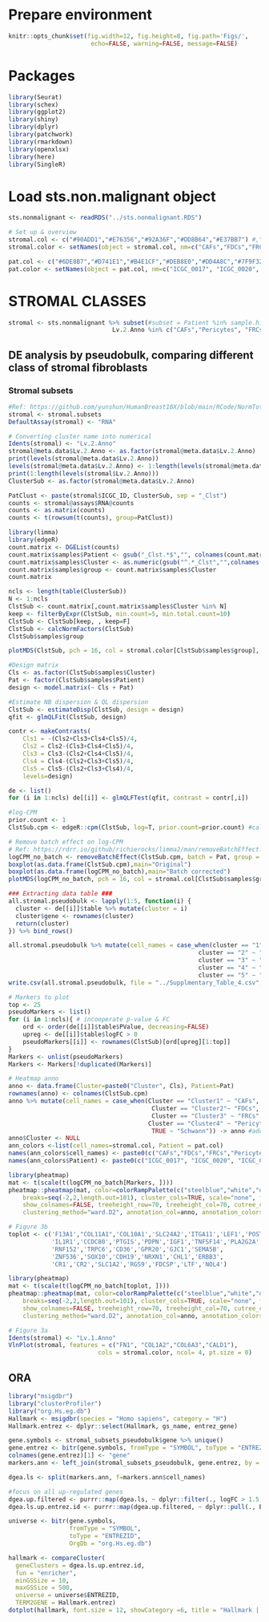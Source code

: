 
# Prepare environment
```r
knitr::opts_chunk$set(fig.width=12, fig.height=8, fig.path='Figs/',
                       echo=FALSE, warning=FALSE, message=FALSE)
```

# Packages
```r
library(Seurat)
library(schex)
library(ggplot2)
library(shiny)
library(dplyr)
library(patchwork)
library(rmarkdown)
library(openxlsx)
library(here)
library(SingleR)
```

# Load sts.non.malignant object
```r
sts.nonmalignant <- readRDS("../sts.nonmalignant.RDS")

# Set up & overview
stromal.col <- c("#90ADD1","#E76356","#92A36F","#DD8B64","#E37BB7") #,"#6A3D9A") 
stromal.color <- setNames(object = stromal.col, nm=c("CAFs","FDCs","FRCs","Pericytes","Schwann")) #,"vSMC"))

pat.col <- c("#6DE8B7","#D741E1","#B4E1CF","#DEB8E0","#DD4A8C","#7F9F32","#C3EAB4" ,"#7B67E0" ,"#D8E746" ,"#CEE982" ,"#DE73DA" ,"#92A36F" ,"#67C0D8" ,"#E1A497" ,"#E76356" ,"#62A4DB", "#D79655" ,"#8966AA", "#9899E8" ,"#6EE9E7","#E4C751","#E7E3DA" ,"#E08FC1" )  
pat.color <- setNames(object = pat.col, nm=c("ICGC_0017", "ICGC_0020", "ICGC_0021", "ICGC_0026", "ICGC_0033", "ICGC_0034", "ICGC_0043", "ICGC_0051", "ICGC_0053","ICGC_0061", "ICGC_0066", "ICGC_0067", "ICGC_0075", "ICGC_0087", "ICGC_0103","ICGC_0105", "ICGC_0115", "ICGC_0203", "ICGC_0215", "ICGC_0235", "ICGC_0304", "ICGC_0391", "ICGC_0415"))
```

# STROMAL CLASSES
```r
stromal <- sts.nonmalignant %>% subset(#subset = Patient %in% sample.high.fib & 
                             Lv.2.Anno %in% c("CAFs","Pericytes", "FRCs", "Schwann","FDCs"))
```

## DE analysis by pseudobulk, comparing different class of stromal fibroblasts
### Stromal subsets
```r
#Ref: https://github.com/yunshun/HumanBreast10X/blob/main/RCode/NormTotal.R
stromal <- stromal.subsets
DefaultAssay(stromal) <- "RNA"

# Converting cluster name into numerical
Idents(stromal) <- "Lv.2.Anno"
stromal@meta.data$Lv.2.Anno <- as.factor(stromal@meta.data$Lv.2.Anno)
print(levels(stromal@meta.data$Lv.2.Anno))
levels(stromal@meta.data$Lv.2.Anno) <- 1:length(levels(stromal@meta.data$Lv.2.Anno))
print(1:length(levels(stromal$Lv.2.Anno)))
ClusterSub <- as.factor(stromal@meta.data$Lv.2.Anno) 

PatClust <- paste(stromal$ICGC_ID, ClusterSub, sep = "_Clst")
counts <- stromal@assays$RNA@counts
counts <- as.matrix(counts)
counts <- t(rowsum(t(counts), group=PatClust))

library(limma)
library(edgeR)
count.matrix <- DGEList(counts) 
count.matrix$samples$Patient <- gsub("_Clst.*$","", colnames(count.matrix)) 
count.matrix$samples$Cluster <- as.numeric(gsub("^.*_Clst","",colnames(count.matrix))) 
count.matrix$samples$group <- count.matrix$samples$Cluster
count.matrix 

ncls <- length(table(ClusterSub))
N <- 1:ncls 
ClstSub <- count.matrix[,count.matrix$samples$Cluster %in% N] 
keep <- filterByExpr(ClstSub, min.count=5, min.total.count=10) 
ClstSub <- ClstSub[keep, , keep=F]
ClstSub <- calcNormFactors(ClstSub) 
ClstSub$samples$group

plotMDS(ClstSub, pch = 16, col = stromal.color[ClstSub$samples$group], main="")

#Design matrix
Cls <- as.factor(ClstSub$samples$Cluster)
Pat <- factor(ClstSub$samples$Patient)
design <- model.matrix(~ Cls + Pat)

#Estimate NB dispersion & QL dispersion
ClstSub <- estimateDisp(ClstSub, design = design)
qfit <- glmQLFit(ClstSub, design)

contr <- makeContrasts(
    Cls1 = -(Cls2+Cls3+Cls4+Cls5)/4,
    Cls2 = Cls2-(Cls3+Cls4+Cls5)/4,
    Cls3 = Cls3-(Cls2+Cls4+Cls5)/4,
    Cls4 = Cls4-(Cls2+Cls3+Cls5)/4,
    Cls5 = Cls5-(Cls2+Cls3+Cls4)/4,
    levels=design)

de <- list()
for (i in 1:ncls) de[[i]] <- glmQLFTest(qfit, contrast = contr[,i])

#log-CPM
prior.count <- 1
ClstSub.cpm <- edgeR::cpm(ClstSub, log=T, prior.count=prior.count) #calculating cpm

# Remove batch effect on log-CPM
# Ref: https://rdrr.io/github/richierocks/limma2/man/removeBatchEffect.html
logCPM_no_batch <- removeBatchEffect(ClstSub.cpm, batch = Pat, group = Cls) # following example on ?removeBatchEffect in R
boxplot(as.data.frame(ClstSub.cpm),main="Original")
boxplot(as.data.frame(logCPM_no_batch),main="Batch corrected")
plotMDS(logCPM_no_batch, pch = 16, col = stromal.col[ClstSub$samples$group], main="Pseudo-bulk samples")

### Extracting data table ###
all.stromal.pseudobulk <- lapply(1:5, function(i) {
  cluster <- de[[i]]$table %>% mutate(cluster = i)
  cluster$gene <- rownames(cluster)
  return(cluster)
}) %>% bind_rows()

all.stromal.pseudobulk %>% mutate(cell_names = case_when(cluster == "1" ~ "CAFs",
                                                     cluster == "2" ~ "FDCs",
                                                     cluster == "3" ~ "FRCs",
                                                     cluster == "4" ~ "Pericytes",
                                                     cluster == "5" ~ "Schwann")) -> all.stromal.pseudobulk
write.csv(all.stromal.pseudobulk, file = "../Supplmentary_Table_4.csv", row.names = F)

# Markers to plot
top <- 25
pseudoMarkers <- list()
for (i in 1:ncls){ # incooperate p-value & FC 
    ord <- order(de[[i]]$table$PValue, decreasing=FALSE)
    upreg <- de[[i]]$table$logFC > 0
    pseudoMarkers[[i]] <- rownames(ClstSub)[ord[upreg][1:top]]
}
Markers <- unlist(pseudoMarkers)
Markers <- Markers[!duplicated(Markers)]

# Heatmap anno
anno <- data.frame(Cluster=paste0("Cluster", Cls), Patient=Pat)
rownames(anno) <- colnames(ClstSub.cpm)
anno %>% mutate(cell_names = case_when(Cluster == "Cluster1" ~ "CAFs",
                                        Cluster == "Cluster2"~ "FDCs",
                                        Cluster == "Cluster3" ~ "FRCs",
                                       Cluster == "Cluster4" ~ "Pericytes",
                                        TRUE ~ "Schwann")) -> anno #adding cell_names 
anno$Cluster <- NULL
ann_colors <-list(cell_names=stromal.col, Patient = pat.col)
names(ann_colors$cell_names) <- paste0(c("CAFs","FDCs","FRCs","Pericytes","Schwann"))
names(ann_colors$Patient) <- paste0(c("ICGC_0017", "ICGC_0020", "ICGC_0021", "ICGC_0026", "ICGC_0033", "ICGC_0034", "ICGC_0043", "ICGC_0051", "ICGC_0053", "ICGC_0061", "ICGC_0066", "ICGC_0067", "ICGC_0075", "ICGC_0087", "ICGC_0103", "ICGC_0105", "ICGC_0115", "ICGC_0203", "ICGC_0215", "ICGC_0235", "ICGC_0304", "ICGC_0391", "ICGC_0415"))

library(pheatmap)
mat <- t(scale(t(logCPM_no_batch[Markers, ])))
pheatmap::pheatmap(mat, color=colorRampPalette(c("steelblue","white","darkred"))(100), border_color="NA",
    breaks=seq(-2,2,length.out=101), cluster_cols=TRUE, scale="none", fontsize_row=10, 
    show_colnames=FALSE, treeheight_row=70, treeheight_col=70, cutree_cols=5,
    clustering_method="ward.D2", annotation_col=anno, annotation_colors=ann_colors)

# Figure 3b
toplot <- c('F13A1',"COL11A1",'COL10A1','SLC24A2','ITGA11','LEF1','POSTN',
            'IL1R1','CCDC80','PTGIS','PDPN','IGF1','TNFSF14','PLA2G2A',"KCNIP1","MEDAG",
            'RNF152','TRPC6','CD36','GPR20','GJC1','SEMA5B',
            'ZNF536','SOX10','CDH19','NRXN1','CHL1','ERBB3', 
            'CR1','CR2','SLC1A2','RGS9','FDCSP','LTF','NOL4')

library(pheatmap)
mat <- t(scale(t(logCPM_no_batch[toplot, ])))
pheatmap::pheatmap(mat, color=colorRampPalette(c("steelblue","white","darkred"))(100), border_color="NA",
    breaks=seq(-2,2,length.out=101), cluster_cols=TRUE, scale="none", fontsize_row=10, 
    show_colnames=FALSE, treeheight_row=70, treeheight_col=70, cutree_cols=5,
    clustering_method="ward.D2", annotation_col=anno, annotation_colors=ann_colors)

# Figure 3a 
Idents(stromal) <- "Lv.1.Anno"
VlnPlot(stromal, features = c("FN1", "COL1A2","COL6A3","CALD1"),
                         cols = stromal.color, ncol= 4, pt.size = 0)
```

## ORA
```r
library("msigdbr")
library("clusterProfiler")
library("org.Hs.eg.db")
Hallmark <- msigdbr(species = "Homo sapiens", category = "H")
Hallmark.entrez <- dplyr::select(Hallmark, gs_name, entrez_gene)

gene.symbols <- stromal_subsets_pseudobulk$gene %>% unique() 
gene.entrez <- bitr(gene.symbols, fromType = "SYMBOL", toType = "ENTREZID", OrgDb = "org.Hs.eg.db", drop = F)
colnames(gene.entrez)[1] <- "gene"
markers.ann <- left_join(stromal_subsets_pseudobulk, gene.entrez, by = "gene")

dgea.ls <- split(markers.ann, f=markers.ann$cell_names)

#focus on all up-regulated genes
dgea.up.filtered <- purrr::map(dgea.ls, ~ dplyr::filter(., logFC > 1.5, PValue < 0.05, !is.na(ENTREZID)))
dgea.ls.up.entrez.id <- purrr::map(dgea.up.filtered, ~ dplyr::pull(., ENTREZID))

universe <- bitr(gene.symbols,
                 fromType = "SYMBOL",
                 toType = "ENTREZID",
                 OrgDb = "org.Hs.eg.db")

hallmark <- compareCluster(
  geneClusters = dgea.ls.up.entrez.id,
  fun = "enricher",
  minGSSize = 10,
  maxGSSize = 500,
  universe = universe$ENTREZID,
  TERM2GENE = Hallmark.entrez)
dotplot(hallmark, font.size = 12, showCategory =6, title = "Hallmark | pseudobulk RNA assay | logFC > 1.5")  + RotatedAxis() + scale_colour_gradient(low="midnightblue", high = "grey") 
```

